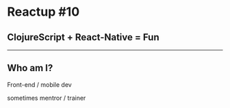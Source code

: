 
<Head>
  <title>React'Up #10 - ClojureScript + React-Native = Fun</title>
</Head>

# Reactup #10

## ClojureScript + React-Native = Fun

---

## Who am I?

Front-end / mobile dev

sometimes mentror / trainer
